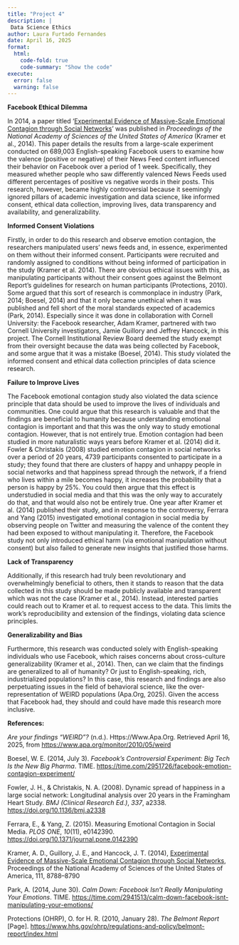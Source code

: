```yaml
---
title: "Project 4"
description: |
 Data Science Ethics
author: Laura Furtado Fernandes
date: April 16, 2025
format:
  html:
    code-fold: true
    code-summary: "Show the code"
execute:
  error: false  
  warning: false
---
```


**Facebook Ethical Dilemma**

In 2014, a paper titled '[Experimental Evidence of Massive-Scale Emotional Contagion through Social Networks](https://www.pnas.org/doi/10.1073/pnas.1320040111)' was published in *Proceedings of the National Academy of Sciences of the United States of America* (Kramer et al., 2014). This paper details the results from a large-scale experiment conducted on 689,003 English-speaking Facebook users to examine how the valence (positive or negative) of their News Feed content influenced their behavior on Facebook over a period of 1 week. Specifically, they measured whether people who saw differently valenced News Feeds used different percentages of positive vs negative words in their posts. This research, however, became highly controversial because it seemingly ignored pillars of academic investigation and data science, like informed consent, ethical data collection, improving lives, data transparency and availability, and generalizability.

**Informed Consent Violations**

Firstly, in order to do this research and observe emotion contagion, the researchers manipulated users' news feeds and, in essence, experimented on them without their informed consent. Participants were recruited and randomly assigned to conditions without being informed of participation in the study (Kramer et al. 2014). There are obvious ethical issues with this, as manipulating participants without their consent goes against the Belmont Report's guidelines for research on human participants (Protections, 2010). Some argued that this sort of research is commonplace in industry (Park, 2014; Boesel, 2014) and that it only became unethical when it was published and fell short of the moral standards expected of academics (Park, 2014). Especially since it was done in collaboration with Cornell University: the Facebook researcher, Adam Kramer, partnered with two Cornell University investigators, Jamie Guillory and Jeffrey Hancock, in this project. The Cornell Institutional Review Board deemed the study exempt from their oversight because the data was being collected by Facebook, and some argue that it was a mistake (Boesel, 2014). This study violated the informed consent and ethical data collection principles of data science research.

**Failure to Improve Lives**

The Facebook emotional contagion study also violated the data science principle that data should be used to improve the lives of individuals and communities. One could argue that this research is valuable and that the findings are beneficial to humanity because understanding emotional contagion is important and that this was the only way to study emotional contagion. However, that is not entirely true. Emotion contagion had been studied in more naturalistic ways years before Kramer et al. (2014) did it. Fowler & Christakis (2008) studied emotion contagion in social networks over a period of 20 years, 4739 participants consented to participate in a study; they found that there are clusters of happy and unhappy people in social networks and that happiness spread through the network, if a friend who lives within a mile becomes happy, it increases the probability that a person is happy by 25%. You could then argue that this effect is understudied in social media and that this was the only way to accurately do that, and that would also not be entirely true. One year after Kramer et al. (2014) published their study, and in response to the controversy, Ferrara and Yang (2015) investigated emotional contagion in social media by observing people on Twitter and measuring the valence of the content they had been exposed to without manipulating it. Therefore, the Facebook study not only introduced ethical harm (via emotional manipulation without consent) but also failed to generate new insights that justified those harms.

**Lack of Transparency**

Additionally, if this research had truly been revolutionary and overwhelmingly beneficial to others, then it stands to reason that the data collected in this study should be made publicly available and transparent which was not the case (Kramer et al., 2014). Instead, interested parties could reach out to Kramer et al. to request access to the data. This limits the work's reproducibility and extension of the findings, violating data science principles.

**Generalizability and Bias**

Furthermore, this research was conducted solely with English-speaking individuals who use Facebook, which raises concerns about cross-culture generalizability (Kramer et al., 2014). Then, can we claim that the findings are generalized to all of humanity? Or just to English-speaking, rich, industrialized populations? In this case, this research and findings are also perpetuating issues in the field of behavioral science, like the over-representation of WEIRD populations (Apa.Org, 2025). Given the access that Facebook had, they should and could have made this research more inclusive.

**References:**

*Are your findings “WEIRD”?* (n.d.). Https://Www.Apa.Org. Retrieved April 16, 2025, from <https://www.apa.org/monitor/2010/05/weird>

Boesel, W. E. (2014, July 3). *Facebook’s Controversial Experiment: Big Tech Is the New Big Pharma*. TIME. <https://time.com/2951726/facebook-emotion-contagion-experiment/>

Fowler, J. H., & Christakis, N. A. (2008). Dynamic spread of happiness in a large social network: Longitudinal analysis over 20 years in the Framingham Heart Study. *BMJ (Clinical Research Ed.)*, *337*, a2338. <https://doi.org/10.1136/bmj.a2338>

Ferrara, E., & Yang, Z. (2015). Measuring Emotional Contagion in Social Media. *PLOS ONE*, *10*(11), e0142390. <https://doi.org/10.1371/journal.pone.0142390>

Kramer, A. D., Guillory, J. E., and Hancock, J. T. (2014), [Experimental Evidence of Massive-Scale Emotional Contagion through Social Networks](https://www.pnas.org/doi/10.1073/pnas.1320040111), Proceedings of the National Academy of Sciences of the United States of America, 111, 8788–8790

Park, A. (2014, June 30). *Calm Down: Facebook Isn’t Really Manipulating Your Emotions*. TIME. <https://time.com/2941513/calm-down-facebook-isnt-manipulating-your-emotions/>

Protections (OHRP), O. for H. R. (2010, January 28). *The Belmont Report* \[Page\]. <https://www.hhs.gov/ohrp/regulations-and-policy/belmont-report/index.html>
